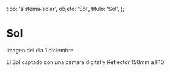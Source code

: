 
  tipo: 'sistema-solar',
  objeto: 'Sol',
  titulo: 'Sol',
};

# Sol

<Imagen
  src="registro/sol_20201201_3_dsc05191.jpg"
  fecha="20201201"
/>

<Imagen
  src="registro/sol_20201201_2_1_152049_l5_ap666.png"
  fecha="20201201"
/>

Imagen del  dia 1 diciembre

<Imagen
  src="registro/sol_20140400_1_sol.jpg"
  fecha="20140400"
/>

El Sol captado con una camara digital y Reflector 150mm a F10